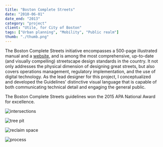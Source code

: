 ```yaml
---
title: "Boston Complete Streets"
date: "2010-06-01"
date_end: "2013"
category: "project"
client: "Utile, for City of Boston"
tags: ["Urban planning", "Mobility", "Public realm"]
thumb: "./thumb.png"
---
```


The Boston Complete Streets initiative encompasses a 500-page illustrated manual and a [website](http://www.bostoncompletestreets.org), and is among the most comprehensive, up-to-date (and visually compelling) streetscape design standards in the country. It not only addresses the physical dimension of designing great streets, but also covers operations management, regulatory implementation, and the use of digital technology. As the lead designer for this project, I conceptualized and developed the Guidelines' distinctive visual language that is capable of both communicating technical detail and engaging the general public.

The Boston Complete Streets guidelines won the 2015 APA National Award for excellence.

![intersections](5.CS_Intersections.jpg "Intersection design principles")

![tree pit](tree-pit.png "Technical details")

![reclaim space](2.reclaim-space.jpg "Reclaim sidewalk space")

![process](1.Process.jpg "Clarifying processes for Complete Streets implementation")

